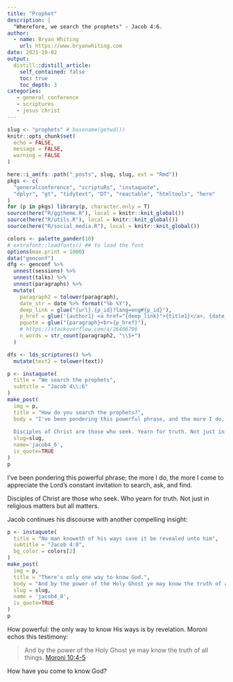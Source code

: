 ```yaml
---
title: "Prophet"
description: |
  "Wherefore, we search the prophets" - Jacob 4:6.
author:
  - name: Bryan Whiting
    url: https://www.bryanwhiting.com
date: 2021-10-02
output:
  distill::distill_article:
    self_contained: false
    toc: true
    toc_depth: 3
categories:
   - general conference
   - scriptures
   - jesus christ
---
```



```r
slug <- "prophets" # basename(getwd())
knitr::opts_chunk$set(
  echo = FALSE,
  message = FALSE,
  warning = FALSE
)
```


```r
here::i_am(fs::path("_posts", slug, slug, ext = "Rmd"))
pkgs <- c(
  "generalconference", "scriptuRs", "instaquote",
  "dplyr", "gt", "tidytext", "DT", "reactable", "htmltools", "here"
)
for (p in pkgs) library(p, character.only = T)
source(here("R/ggtheme.R"), local = knitr::knit_global())
source(here("R/utils.R"), local = knitr::knit_global())
source(here("R/social_media.R"), local = knitr::knit_global())

colors <- palette_pander(10)
# extrafont::loadfonts() ## to load the font
options(max.print = 1000)
data("genconf")
dfg <- genconf %>%
  unnest(sessions) %>%
  unnest(talks) %>%
  unnest(paragraphs) %>%
  mutate(
    paragraph2 = tolower(paragraph),
    date_str = date %>% format("%b %Y"),
    deep_link = glue("{url}.{p_id}?lang=eng#{p_id}"),
    p_href = glue('{author1} <a href="{deep_link}">{title1}</a>, {date_str}'),
    pquote = glue("{paragraph}<br>{p_href}"),
    # https://stackoverflow.com/a/26406796
    n_words = str_count(paragraph2, "\\S+")
  )

dfs <- lds_scriptures() %>%
  mutate(text2 = tolower(text))
```

```r
p <- instaquote(
  title = "We search the prophets",
  subtitle = "Jacob 4\\:6"
)
make_post(
  img = p,
  title = "How do you search the prophets?",
  body = "I've been pondering this powerful phrase, and the more I do, the more I come to appreciate the Lord's constant invitation to search, ask, and find.
  
  Disciples of Christ are those who seek. Yearn for truth. Not just in religious matters, but all matters.",
  slug=slug,
  name='jacob4_6',
  is_quote=TRUE
)
p
```

I've been pondering this powerful phrase; the more I do, the more I come to appreciate the Lord's constant invitation to search, ask, and find.

Disciples of Christ are those who seek. Who yearn for truth. Not just in religious matters but all matters.

Jacob continues his discourse with another compelling insight:

```r
p <- instaquote(
  title = "No man knoweth of his ways save it be revealed unto him",
  subtitle = "Jacob 4:8",
  bg_color = colors[2]
)
make_post(
  img = p,
  title = "There's only one way to know God.",
  body = "And by the power of the Holy Ghost ye may know the truth of all things. Moroni 10:4-5",
  slug = slug,
  name = 'jacob4_8',
  is_quote=TRUE
)
p
```

How powerful: the only way to know His ways is by revelation. Moroni echos this testimony:

> And by the power of the Holy Ghost ye may know the truth of all things. [Moroni 10:4-5](https://www.churchofjesuschrist.org/study/scriptures/bofm/moro/10?lang=eng)

How have you come to know God?